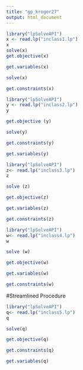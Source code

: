 ```yaml
---
title: "gp_kroger27"
output: html_document
---
```

```r
library("lpSolveAPI")
x <- read.lp("inclass1.lp")
x
solve(x)
get.objective(x)
```

```r
get.variables(x)
```
```r
solve(x)
```
```r
get.constraints(x)
```

```r
library("lpSolveAPI")
y <- read.lp("inclass2.lp")
y
```
```r
get.objective (y)
```
```r
solve(y)
```
```r
get.constraints(y)
```

```r
get.variables(y)
```
```r
library("lpSolveAPI")
z<- read.lp("inclass3.lp")
z
```

```r
solve (z)
```
```r
get.objective(z)
```
```r
get.variables(z)
```
```r
get.constraints(z)
```

```r
library("lpSolveAPI")
w<- read.lp("inclass4.lp")
w
```

```r
solve (w)
```

```r
get.objective(w)
```

```r
get.variables(w)
```

```r
get.constraints(w)
```
#Streamlined Procedure
```r
library("lpSolveAPI")
q<- read.lp("inclass5.lp")
q
```
```r
solve(q)
```

```r
get.objective(q)
```

```r
get.constraints(q)
```

```r
get.variables(q)
```


